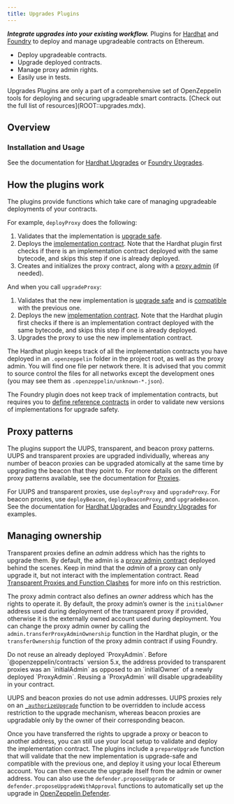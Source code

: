 ```yaml
---
title: Upgrades Plugins
---
```


***Integrate upgrades into your existing workflow.*** Plugins for [Hardhat](https://hardhat.org) and [Foundry](https://book.getfoundry.sh/) to deploy and manage upgradeable contracts on Ethereum.

* Deploy upgradeable contracts.
* Upgrade deployed contracts.
* Manage proxy admin rights.
* Easily use in tests.

<Callout>
Upgrades Plugins are only a part of a comprehensive set of OpenZeppelin tools for deploying and securing upgradeable smart contracts. [Check out the full list of resources](ROOT::upgrades.mdx).
</Callout>

## Overview

### Installation and Usage

See the documentation for [Hardhat Upgrades](hardhat-upgrades.mdx) or [Foundry Upgrades](foundry-upgrades.mdx).

## How the plugins work

The plugins provide functions which take care of managing upgradeable deployments of your contracts.

For example, `deployProxy` does the following:

1. Validates that the implementation is [upgrade safe](faq.mdx#what-does-it-mean-for-a-contract-to-be-upgrade-safe).
2. Deploys the [implementation contract](faq.mdx#what-is-an-implementation-contract). Note that the Hardhat plugin first checks if there is an implementation contract deployed with the same bytecode, and skips this step if one is already deployed.
3. Creates and initializes the proxy contract, along with a [proxy admin](faq.mdx#what-is-a-proxy-admin) (if needed).

And when you call `upgradeProxy`:

1. Validates that the new implementation is [upgrade safe](faq.mdx#what-does-it-mean-for-a-contract-to-be-upgrade-safe) and is [compatible](faq.mdx#what-does-it-mean-for-an-implementation-to-be-compatible) with the previous one.
2. Deploys the new [implementation contract](faq.mdx#what-is-an-implementation-contract). Note that the Hardhat plugin first checks if there is an implementation contract deployed with the same bytecode, and skips this step if one is already deployed.
3. Upgrades the proxy to use the new implementation contract.

The Hardhat plugin keeps track of all the implementation contracts you have deployed in an `.openzeppelin` folder in the project root, as well as the proxy admin. You will find one file per network there. It is advised that you commit to source control the files for all networks except the development ones (you may see them as `.openzeppelin/unknown-*.json`).

The Foundry plugin does not keep track of implementation contracts, but requires you to [define reference contracts](https://github.com/OpenZeppelin/openzeppelin-foundry-upgrades?tab=readme-ov-file#before-running) in order to validate new versions of implementations for upgrade safety.

## Proxy patterns

The plugins support the UUPS, transparent, and beacon proxy patterns. UUPS and transparent proxies are upgraded individually, whereas any number of beacon proxies can be upgraded atomically at the same time by upgrading the beacon that they point to. For more details on the different proxy patterns available, see the documentation for [Proxies](https://docs.openzeppelin.com/contracts/api/proxy).

For UUPS and transparent proxies, use `deployProxy` and `upgradeProxy`. For beacon proxies, use `deployBeacon`, `deployBeaconProxy`, and `upgradeBeacon`. See the documentation for [Hardhat Upgrades](hardhat-upgrades.mdx) and [Foundry Upgrades](foundry-upgrades.mdx) for examples.

## Managing ownership

Transparent proxies define an _admin_ address which has the rights to upgrade them. By default, the admin is a [proxy admin contract](faq.mdx#what-is-a-proxy-admin) deployed behind the scenes. Keep in mind that the _admin_ of a proxy can only upgrade it, but not interact with the implementation contract. Read [Transparent Proxies and Function Clashes](proxies.mdx#transparent-proxies-and-function-clashes) for more info on this restriction.

The proxy admin contract also defines an _owner_ address which has the rights to operate it. By default, the proxy admin’s owner is the `initialOwner` address used during deployment of the transparent proxy if provided, otherwise it is the externally owned account used during deployment. You can change the proxy admin owner by calling the `admin.transferProxyAdminOwnership` function in the Hardhat plugin, or the `transferOwnership` function of the proxy admin contract if using Foundry.

<Callout type='warn'>
Do not reuse an already deployed `ProxyAdmin`. Before `@openzeppelin/contracts` version 5.x, the address provided to transparent proxies was an `initialAdmin` as opposed to an `initialOwner` of a newly deployed `ProxyAdmin`. Reusing a `ProxyAdmin` will disable upgradeability in your contract.
</Callout>

UUPS and beacon proxies do not use admin addresses. UUPS proxies rely on an [`_authorizeUpgrade`](https://docs.openzeppelin.com/contracts/api/proxy#UUPSUpgradeable-_authorizeUpgrade-address-) function to be overridden to include access restriction to the upgrade mechanism, whereas beacon proxies are upgradable only by the owner of their corresponding beacon.

Once you have transferred the rights to upgrade a proxy or beacon to another address, you can still use your local setup to validate and deploy the implementation contract. The plugins include a `prepareUpgrade` function that will validate that the new implementation is upgrade-safe and compatible with the previous one, and deploy it using your local Ethereum account. You can then execute the upgrade itself from the admin or owner address. You can also use the `defender.proposeUpgrade` or `defender.proposeUpgradeWithApproval` functions to automatically set up the upgrade in [OpenZeppelin Defender](https://docs.openzeppelin.com/defender/).
